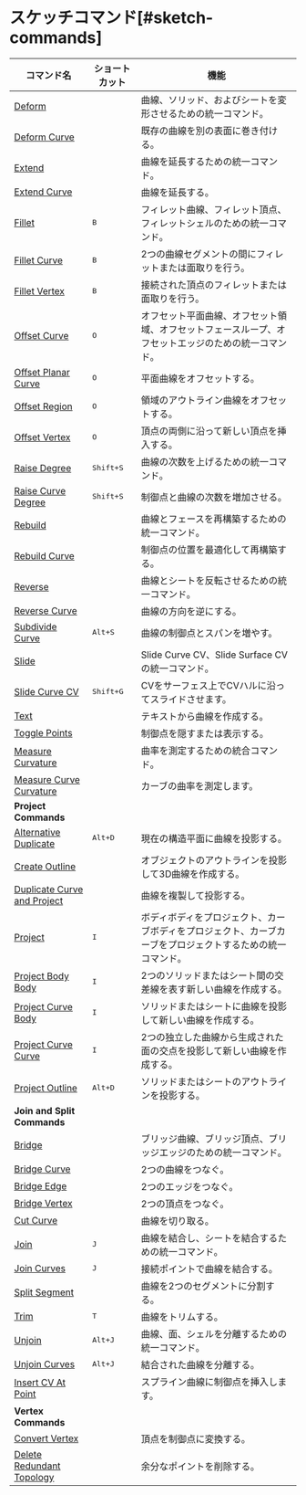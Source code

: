 # スケッチコマンド[#sketch-commands]

| コマンド名                                                         | ショートカット              | 機能                                                                                                    |
| ----------------------------------------------------------------- | -------------------------- | ---------------------------------------------------------------------------------------------------------------- |
| [Deform](/sketch/deform)                                           |                            | 曲線、ソリッド、およびシートを変形させるための統一コマンド。                                                  |
| [Deform Curve](/sketch/deform-sketch)                              |                            | 既存の曲線を別の表面に巻き付ける。                                                                                |
| [Extend](/sketch/extend)                                           |                            | 曲線を延長するための統一コマンド。                                                                                |
| [Extend Curve](/sketch/extend-curve)                               |                            | 曲線を延長する。                                                                                                 |
| [Fillet](/sketch/fillet)                                           | <kbd>B</kbd>               | フィレット曲線、フィレット頂点、フィレットシェルのための統一コマンド。                                             |
| [Fillet Curve](/sketch/fillet-curve)                               | <kbd>B</kbd>               | 2つの曲線セグメントの間にフィレットまたは面取りを行う。                                                          |
| [Fillet Vertex](/sketch/fillet-vertex)                             | <kbd>B</kbd>               | 接続された頂点のフィレットまたは面取りを行う。                                                                  |
| [Offset Curve](/sketch/offset-curve)                               | <kbd>O</kbd>               | オフセット平面曲線、オフセット領域、オフセットフェースループ、オフセットエッジのための統一コマンド。                      |
| [Offset Planar Curve](/sketch/offset-planar-curve)                 | <kbd>O</kbd>               | 平面曲線をオフセットする。                                                                                      |
| [Offset Region](/sketch/offset-region)                             | <kbd>O</kbd>               | 領域のアウトライン曲線をオフセットする。                                                                        |
| [Offset Vertex](/sketch/offset-vertex)                             | <kbd>O</kbd>               | 頂点の両側に沿って新しい頂点を挿入する。                                                                         |
| [Raise Degree](/sketch/raise-degree)                               | <kbd>Shift+S</kbd>       | 曲線の次数を上げるための統一コマンド。                                                                           |
| [Raise Curve Degree](/sketch/raise-curve-degree)                   | <kbd>Shift+S</kbd>       | 制御点と曲線の次数を増加させる。                                                                                |
| [Rebuild](/sketch/rebuild)                                         |                            | 曲線とフェースを再構築するための統一コマンド。                                                                   |
| [Rebuild Curve](/sketch/rebuild-curve)                             |                            | 制御点の位置を最適化して再構築する。                                                                             |
| [Reverse](/sketch/reverse)                                         |                            | 曲線とシートを反転させるための統一コマンド。                                                                     |
| [Reverse Curve](/sketch/reverse-curve)                             |                            | 曲線の方向を逆にする。                                                                                         |
| [Subdivide Curve](/sketch/subdivide-curve)                         | <kbd>Alt+S</kbd>         | 曲線の制御点とスパンを増やす。                                                                                  |
| [Slide](/sketch/slide)                                             |                            | Slide Curve CV、Slide Surface CVの統一コマンド。                                                 |
| [Slide Curve CV](/sketch/slide-curve-cv)                           | <kbd>Shift+G</kbd>         | CVをサーフェス上でCVハルに沿ってスライドさせます。                                                                  |
| [Text](/sketch/text)                                               |                            | テキストから曲線を作成する。                                                                                    |
| [Toggle Points](/sketch/toggle-points)                             |                            | 制御点を隠すまたは表示する。                                                                                     |
| [Measure Curvature](/sketch/measure-curvature)                    |                            | 曲率を測定するための統合コマンド。                                                                           |
| [Measure Curve Curvature](/sketch/measure-curve-curvature)         |                            | カーブの曲率を測定します。                                                                           |
| **Project Commands**                                               |                           |                                                                                                            |
| [Alternative Duplicate](/sketch/alternative-duplicate)             | <kbd>Alt+D</kbd>       | 現在の構造平面に曲線を投影する。                                                                               |
| [Create Outline](/sketch/create-outline)                           |                          | オブジェクトのアウトラインを投影して3D曲線を作成する。                                                         |
| [Duplicate Curve and Project](/sketch/duplicate-curve-and-project) |                          | 曲線を複製して投影する。                                                                                        |
| [Project](/sketch/project)                                         | <kbd>I</kbd>             | ボディボディをプロジェクト、カーブボディをプロジェクト、カーブカーブをプロジェクトするための統一コマンド。                |
| [Project Body Body](/sketch/project-body-body)                     | <kbd>I</kbd>             | 2つのソリッドまたはシート間の交差線を表す新しい曲線を作成する。                                                |
| [Project Curve Body](/sketch/project-curve-body)                   | <kbd>I</kbd>             | ソリッドまたはシートに曲線を投影して新しい曲線を作成する。                                                     |
| [Project Curve Curve](/sketch/project-curve-curve)                 | <kbd>I</kbd>             | 2つの独立した曲線から生成された面の交点を投影して新しい曲線を作成する。                                       |
| [Project Outline](/sketch/project-outline)                         | <kbd>Alt+D</kbd>       | ソリッドまたはシートのアウトラインを投影する。                                                                  |
| **Join and Split Commands**                                        |                            |                                                                                                            |
| [Bridge](/sketch/bridge)                                           |                          | ブリッジ曲線、ブリッジ頂点、ブリッジエッジのための統一コマンド。                                               |
| [Bridge Curve](/sketch/bridge-curve)                               |                          | 2つの曲線をつなぐ。                                                                                             |
| [Bridge Edge](/sketch/bridge-edge)                                 |                          | 2つのエッジをつなぐ。                                                                                          |
| [Bridge Vertex](/sketch/bridge-vertex)                             |                          | 2つの頂点をつなぐ。                                                                                            |
| [Cut Curve](/sketch/cut-curve)                                     |                          | 曲線を切り取る。                                                                                               |
| [Join](/sketch/join)                                               | <kbd>J</kbd>             | 曲線を結合し、シートを結合するための統一コマンド。                                                               |
| [Join Curves](/sketch/join-curves)                                 | <kbd>J</kbd>             | 接続ポイントで曲線を結合する。                                                                                 |
| [Split Segment](/sketch/split-segment)                             |                          | 曲線を2つのセグメントに分割する。                                                                              |
| [Trim](/sketch/trim)                                               | <kbd>T</kbd>             | 曲線をトリムする。                                                                                             |
| [Unjoin](/sketch/unjoin)                                           | <kbd>Alt+J</kbd>       | 曲線、面、シェルを分離するための統一コマンド。                                                                   |
| [Unjoin Curves](/sketch/unjoin-curve)                              | <kbd>Alt+J</kbd>       | 結合された曲線を分離する。                                                                                     |
| [Insert CV At Point](/sketch/insert-knot)                          |                        | スプライン曲線に制御点を挿入します。                                                                            |
| **Vertex Commands**                                                |                          |                                                                                                            |
| [Convert Vertex](/sketch/convert-vertex)                           |                          | 頂点を制御点に変換する。                                                                                       |
| [Delete Redundant Topology](/sketch/delete-redundant-topology)     |                          | 余分なポイントを削除する。                                                                                     |